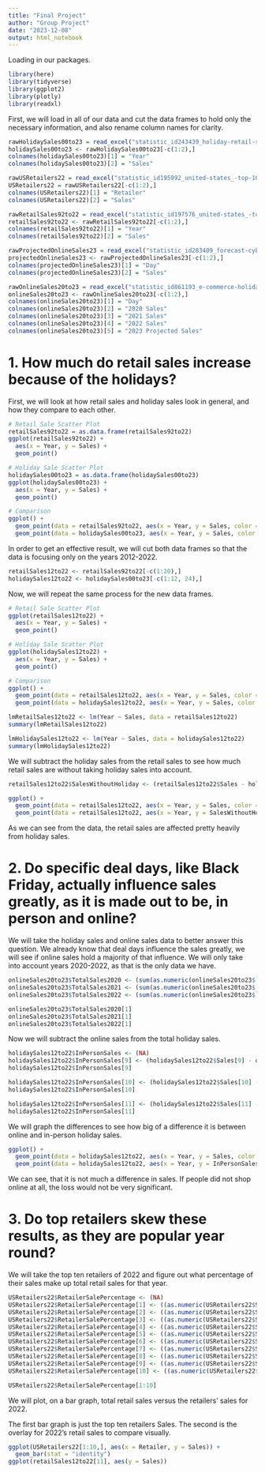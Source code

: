 ---
title: "Final Project"
author: "Group Project"
date: "2023-12-08"
output: html_notebook
---

Loading in our packages.

```{r}
library(here)
library(tidyverse)
library(ggplot2)
library(plotly)
library(readxl)
```

First, we will load in all of our data and cut the data frames to hold only the necessary information, and also rename column names for clarity.

```{r}
rawHolidaySales00to23 = read_excel("statistic_id243439_holiday-retail-sales-in-the-united-states-2000-2023.xlsx", 2)
holidaySales00to23 <- rawHolidaySales00to23[-c(1:2),]
colnames(holidaySales00to23)[1] = "Year"
colnames(holidaySales00to23)[2] = "Sales"

rawUSRetailers22 = read_excel("statistic_id195992_united-states_-top-100-retailers-2022-by-us-retail-sales.xlsx", 2)
USRetailers22 = rawUSRetailers22[-c(1:2),]
colnames(USRetailers22)[1] = "Retailer"
colnames(USRetailers22)[2] = "Sales"

rawRetailSales92to22 = read_excel("statistic_id197576_united-states_-total-retail-sales-in-the-united-states-1992-2022.xlsx", 2)
retailSales92to22 <- rawRetailSales92to22[-c(1:2),]
colnames(retailSales92to22)[1] = "Year"
colnames(retailSales92to22)[2] = "Sales"

rawProjectedOnlineSales23 = read_excel("statistic_id283409_forecast-cyber-five-online-retail-sales-in-the-us2023.xlsx", 2)
projectedOnlineSales23 <- rawProjectedOnlineSales23[-c(1:2),]
colnames(projectedOnlineSales23)[1] = "Day"
colnames(projectedOnlineSales23)[2] = "Sales"

rawOnlineSales20to23 = read_excel("statistic_id861193_e-commerce-holiday-season-revenue-in-the-us-2019-2023-by-shopping-day.xlsx", 2)
onlineSales20to23 <- rawOnlineSales20to23[-c(1:2),]
colnames(onlineSales20to23)[1] = "Day"
colnames(onlineSales20to23)[2] = "2020 Sales"
colnames(onlineSales20to23)[3] = "2021 Sales"
colnames(onlineSales20to23)[4] = "2022 Sales"
colnames(onlineSales20to23)[5] = "2023 Projected Sales"
```

# 1. How much do retail sales increase because of the holidays?

First, we will look at how retail sales and holiday sales look in general, and how they compare to each other.

```{r}
# Retail Sale Scatter Plot
retailSales92to22 = as.data.frame(retailSales92to22)
ggplot(retailSales92to22) +
  aes(x = Year, y = Sales) +
  geom_point()

# Holiday Sale Scatter Plot
holidaySales00to23 = as.data.frame(holidaySales00to23)
ggplot(holidaySales00to23) +
  aes(x = Year, y = Sales) +
  geom_point()

# Comparison
ggplot() +
  geom_point(data = retailSales92to22, aes(x = Year, y = Sales, color = "cyan")) +
  geom_point(data = holidaySales00to23, aes(x = Year, y = Sales, color = "coral"))
```

In order to get an effective result, we will cut both data frames so that the data is focusing only on the years 2012-2022.

```{r}
retailSales12to22 <- retailSales92to22[-c(1:20),]
holidaySales12to22 <- holidaySales00to23[-c(1:12, 24),]
```

Now, we will repeat the same process for the new data frames.

```{r}
# Retail Sale Scatter Plot
ggplot(retailSales12to22) +
  aes(x = Year, y = Sales) +
  geom_point()

# Holiday Sale Scatter Plot
ggplot(holidaySales12to22) +
  aes(x = Year, y = Sales) +
  geom_point()

# Comparison
ggplot() +
  geom_point(data = retailSales12to22, aes(x = Year, y = Sales, color = "cyan")) +
  geom_point(data = holidaySales12to22, aes(x = Year, y = Sales, color = "coral"))
```

```{r}
lmRetailSales12to22 <- lm(Year ~ Sales, data = retailSales12to22)
summary(lmRetailSales12to22)

lmHolidaySales12to22 <- lm(Year ~ Sales, data = holidaySales12to22)
summary(lmHolidaySales12to22)
```

We will subtract the holiday sales from the retail sales to see how much retail sales are without taking holiday sales into account.

```{r}
retailSales12to22$SalesWithoutHoliday <- (retailSales12to22$Sales - holidaySales12to22$Sales)

ggplot() +
  geom_point(data = retailSales12to22, aes(x = Year, y = Sales, color = "cyan")) +
  geom_point(data = retailSales12to22, aes(x = Year, y = SalesWithoutHoliday, color = "coral"))
```

As we can see from the data, the retail sales are affected pretty heavily from holiday sales.

# 2. Do specific deal days, like Black Friday, actually influence sales greatly, as it is made out to be, in person and online?

We will take the holiday sales and online sales data to better answer this question. We already know that deal days influence the sales greatly, we will see if online sales hold a majority of that influence. We will only take into account years 2020-2022, as that is the only data we have.

```{r}
onlineSales20to23$TotalSales2020 <- (sum(as.numeric(onlineSales20to23$`2020 Sales`)))
onlineSales20to23$TotalSales2021 <- (sum(as.numeric(onlineSales20to23$`2021 Sales`)))
onlineSales20to23$TotalSales2022 <- (sum(as.numeric(onlineSales20to23$`2022 Sales`)))

onlineSales20to23$TotalSales2020[1]
onlineSales20to23$TotalSales2021[1]
onlineSales20to23$TotalSales2022[1]
```

Now we will subtract the online sales from the total holiday sales.

```{r}
holidaySales12to22$InPersonSales <- (NA)
holidaySales12to22$InPersonSales[9] <- (holidaySales12to22$Sales[9] - onlineSales20to23$TotalSales2020[1])
holidaySales12to22$InPersonSales[9]

holidaySales12to22$InPersonSales[10] <- (holidaySales12to22$Sales[10] - onlineSales20to23$TotalSales2020[1])
holidaySales12to22$InPersonSales[10]

holidaySales12to22$InPersonSales[11] <- (holidaySales12to22$Sales[11] - onlineSales20to23$TotalSales2020[1])
holidaySales12to22$InPersonSales[11]
```

We will graph the differences to see how big of a difference it is between online and in-person holiday sales.

```{r}
ggplot() +
  geom_point(data = holidaySales12to22, aes(x = Year, y = Sales, color = "cyan")) +
  geom_point(data = holidaySales12to22, aes(x = Year, y = InPersonSales, color = "coral"))#change legends
```

We can see, that it is not much a difference in sales. If people did not shop online at all, the loss would not be very significant.

# 3. Do top retailers skew these results, as they are popular year round?

We will take the top ten retailers of 2022 and figure out what percentage of their sales make up total retail sales for that year.

```{r}
USRetailers22$RetailerSalePercentage <- (NA)
USRetailers22$RetailerSalePercentage[1] <- ((as.numeric(USRetailers22$Sales[1]) / as.numeric(retailSales12to22$Sales[11])) * 100 )
USRetailers22$RetailerSalePercentage[2] <- ((as.numeric(USRetailers22$Sales[2]) / as.numeric(retailSales12to22$Sales[11])) * 100 )
USRetailers22$RetailerSalePercentage[3] <- ((as.numeric(USRetailers22$Sales[3]) / as.numeric(retailSales12to22$Sales[11])) * 100 )
USRetailers22$RetailerSalePercentage[4] <- ((as.numeric(USRetailers22$Sales[4]) / as.numeric(retailSales12to22$Sales[11])) * 100 )
USRetailers22$RetailerSalePercentage[5] <- ((as.numeric(USRetailers22$Sales[5]) / as.numeric(retailSales12to22$Sales[11])) * 100 )
USRetailers22$RetailerSalePercentage[6] <- ((as.numeric(USRetailers22$Sales[6]) / as.numeric(retailSales12to22$Sales[11])) * 100 )
USRetailers22$RetailerSalePercentage[7] <- ((as.numeric(USRetailers22$Sales[7]) / as.numeric(retailSales12to22$Sales[11])) * 100 )
USRetailers22$RetailerSalePercentage[8] <- ((as.numeric(USRetailers22$Sales[8]) / as.numeric(retailSales12to22$Sales[11])) * 100 )
USRetailers22$RetailerSalePercentage[9] <- ((as.numeric(USRetailers22$Sales[9]) / as.numeric(retailSales12to22$Sales[11])) * 100 )
USRetailers22$RetailerSalePercentage[10] <- ((as.numeric(USRetailers22$Sales[10]) / as.numeric(retailSales12to22$Sales[11])) * 100 )

USRetailers22$RetailerSalePercentage[1:10]
```

We will plot, on a bar graph, total retail sales versus the retailers' sales for 2022.

The first bar graph is just the top ten retailers Sales. The second is the overlay for 2022's retail sales to compare visually.

```{r}
ggplot(USRetailers22[1:10,], aes(x = Retailer, y = Sales)) +
  geom_bar(stat = "identity")
ggplot(retailSales12to22[11], aes(y = Sales))
```









